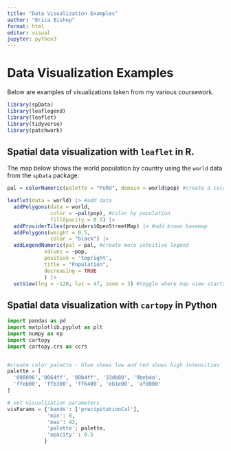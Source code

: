 ```yaml
---
title: "Data Visualization Examples"
author: "Erica Bishop"
format: html
editor: visual
jupyter: python3
---
```


# Data Visualization Examples

Below are examples of visualizations taken from my various coursework. 

```r
library(spData)
library(leaflegend)
library(leaflet)
library(tidyverse)
library(patchwork)
```

## Spatial data visualization with `leaflet` in R.

The map below shows the world population by country using the `world` data from the `spData` package.

```r

pal = colorNumeric(palette = "PuRd", domain = world$pop) #create a color palette

leaflet(data = world) |> #add data
  addPolygons(data = world,
              color = ~pal(pop), #color by population
              fillOpacity = 0.5) |>
  addProviderTiles(providers$OpenStreetMap) |> #add known basemap
  addPolygons(weight = 0.5,
              color = "black") |> 
  addLegendNumeric(pal = pal, #create more intuitive legend
            values = ~pop,
            position = 'topright',
            title = "Population",
            decreasing = TRUE
            ) |> 
  setView(lng = -120, lat = 47, zoom = 3) #toggle where map view starts and zoom

```

## Spatial data visualization with `cartopy` in Python

```python
import pandas as pd
import matplotlib.pyplot as plt
import numpy as np
import cartopy
import cartopy.crs as ccrs
```

```python



```


```python

#create color palette - blue shows low and red shows high intensities
palette = [
  '000096','0064ff', '00b4ff', '33db80', '9beb4a',
  'ffeb00', 'ffb300', 'ff6400', 'eb1e00', 'af0000'
]

# set visualization parameters
visParams = {'bands': ['precipitationCal'],
             'min': 0,
             'max': 42,
             'palette': palette,
             'opacity' : 0.5
            }



```

